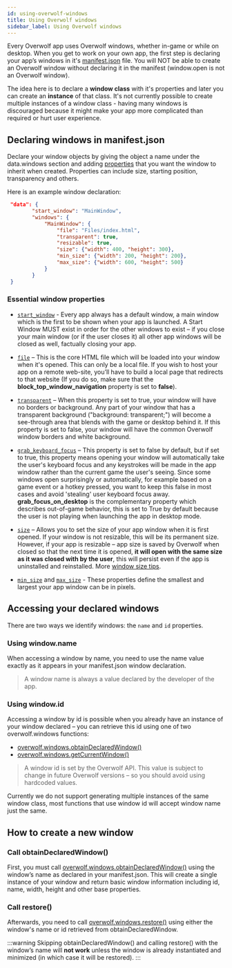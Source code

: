 ```yaml
---
id: using-overwolf-windows
title: Using Overwolf windows
sidebar_label: Using Overwolf windows
---
```


Every Overwolf app uses Overwolf windows, whether in-game or while on desktop. When you get to work on your own app, the first step is declaring your app’s windows in it's [manifest.json](../api/manifest-json) file. You will NOT be able to create an Overwolf window without declaring it in the manifest (window.open is not an Overwolf window).  

The idea here is to declare a **window class** with it's properties and later you can create an **instance** of that class.
It's not currently possible to create multiple instances of a window class - having many windows is discouraged because it might make your app more complicated than required or hurt user experience.

## Declaring windows in manifest.json

Declare your window objects by giving the object a name under the data.windows section and adding [properties](../api/manifest-json#extension_window_data-object) that you want the window to inherit when created. Properties can include size, starting position, transparency and others.

Here is an example window declaration:

```json
 "data": {
        "start_window": "MainWindow",
        "windows": {
            "MainWindow": {
                "file": "Files/index.html",
                "transparent": true,
                "resizable": true,
                "size": {"width": 400, "height": 300},
                "min_size": {"width": 200, "height": 200},
                "max_size": {"width": 600, "height": 500}
            }
        }
 }
```

### Essential window properties

* [`start_window`](../api/manifest-json#start_window) - Every app always has a default window, a main window which is the first to be shown when your app is launched. A Start Window MUST exist in order for the other windows to exist – if you close your main window (or if the user closes it) all other app windows will be closed as well, factually closing your app.

* [`file`](../api/manifest-json#window-file) – This is the core HTML file which will be loaded into your window when it's opened. This can only be a local file. If you wish to host your app on a remote web-site, you’ll have to build a local page that redirects to that website (If you do so, make sure that the **block_top_window_navigation** property is set to **false**).

* [`transparent`](../api/manifest-json#window-transparent) – When this property is set to true, your window will have no borders or background. Any part of your window that has a transparent background ("background: transparent;") will become a see-through area that blends with the game or desktop behind it. If this property is set to false, your window will have the common Overwolf window borders and white background.

* [`grab_keyboard_focus`](../api/manifest-json#windows-grab_keyboard_focus) – This property is set to false by default, but if set to true, this property means opening your window will automatically take the user's keyboard focus and any keystrokes will be made in the app window rather than the current game the user's seeing. Since some windows open surprisingly or automatically, for example based on a game event or a hotkey pressed, you want to keep this false in most cases and avoid 'stealing' user keyboard focus away. **grab_focus_on_desktop** is the complementary property which describes out-of-game behavior, this is set to True by default because the user is not playing when launching the app in desktop mode.

* [`size`](../api/manifest-json#windows-size) – Allows you to set the size of your app window when it is first opened. If your window is not resizable, this will be its permanent size. However, if your app is resizable – app size is saved by Overwolf when closed so that the next time it is opened, **it will open with the same size as it was closed with by the user**, this will persist even if the app is uninstalled and reinstalled. More [window size tips](windows-resolution-size-position#window-sizes).

* [`min_size`](../api/manifest-json#windows-min_size) and [`max_size`](../api/manifest-json#windows-max_size) - These properties define the smallest and largest your app window can be in pixels.


## Accessing your declared windows

There are two ways we identify windows: the `name` and `id` properties.

### Using window.name

When accessing a window by name, you need to use the name value exactly as it appears in your manifest.json window declaration.

> A window name is always a value declared by the developer of the app.

### Using window.id

Accessing a window by id is possible when you already have an instance of your window declared – you can retrieve this id using one of two overwolf.windows functions: 

* [overwolf.windows.obtainDeclaredWindow()](../api/overwolf-windows#obtaindeclaredwindowwindowname-callback)
* [overwolf.windows.getCurrentWindow()](../api/overwolf-windows#getcurrentwindowcallback)

> A window id is set by the Overwolf API. This value is subject to change in future Overwolf versions – so you should avoid using hardcoded values.

Currently we do not support generating multiple instances of the same window class, most functions that use window id will accept window name just the same.

## How to create a new window

### Call obtainDeclaredWindow()

First, you must call [overwolf.windows.obtainDeclaredWindow()](../api/overwolf-windows#obtaindeclaredwindowwindowname-callback) using the window’s name as declared in your manifest.json. This will create a single instance of your window and return basic window information including id, name, width, height and other base properties.

### Call restore()

Afterwards, you need to call [overwolf.windows.restore()](../api/overwolf-windows#restorewindowid-callback) using either the window's name or id retrieved from obtainDeclaredWindow.

:::warning
Skipping obtainDeclaredWindow() and calling restore() with the window’s name will **not work** unless the window is already instantiated and minimized (in which case it will be restored).
:::
